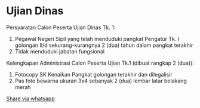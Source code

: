 # Ujian Dinas

Persyaratan Calon Peserta Ujian Dinas Tk. 1:

1. Pegawai Negeri Sipil yang telah menduduki pangkat Pengatur Tk. I golongan II/d sekurang-kurangnya 2 (dua) tahun dalam pangkat terakhir
2. Tidak menduduki jabatan fungsional

Kelengkapan Administrasi Calon Peserta Ujian Tk.1 (dibuat rangkap 2 (dua)):

1. Fotocopy SK Kenaikan Pangkat golongan terakhir dan dilegalisir
2. Pas foto bewarna ukuran 3x4 sebanyak 2 (dua) lembar latar belakang merah

[Share via whatsapp](https://api.whatsapp.com/send?text=%2APersyaratan%20Calon%20Peserta%20Ujian%20Dinas%20Tk.%201%2A%0A%0A1.%20Pegawai%20Negeri%20Sipil%20yang%20telah%20menduduki%20pangkat%20Pengatur%20Tk.%20I%20golongan%20II%2Fd%20sekurang-kurangnya%202%20%28dua%29%20tahun%20dalam%20pangkat%20terakhir%0A2.%20Tidak%20menduduki%20jabatan%20fungsional%0A%0A%2AKelengkapan%20Administrasi%20Calon%20Peserta%20Ujian%20Tk.1%20%28dibuat%20rangkap%202%20%28dua%29%29%2A%0A%0A1.%20Fotocopy%20SK%20Kenaikan%20Pangkat%20golongan%20terakhir%20dan%20dilegalisir%0A2.%20Pas%20foto%20bewarna%20ukuran%203x4%20sebanyak%202%20%28dua%29%20lembar%20latar%20belakang%20merah%0A%0ASalam%20sukses%2C%0ABu%20Syarip%20%3B%29)
